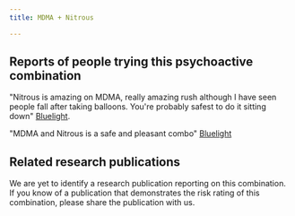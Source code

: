 ---
title: MDMA + Nitrous

---

## Reports of people trying this psychoactive combination

"Nitrous is amazing on MDMA, really amazing rush although I have seen people fall after taking balloons. You're probably safest to do it sitting down" [Bluelight](https://bluelight.org/xf/threads/mdma-nitrous-opinions.514620/page-2).

"MDMA and Nitrous is a safe and pleasant combo" [Bluelight](https://bluelight.org/xf/threads/mdma-nitrous-opinions.514620/page-2)


## Related research publications

We are yet to identify a research publication reporting on this combination. If you know of a publication that demonstrates the risk rating of this combination, please share the publication with us.



